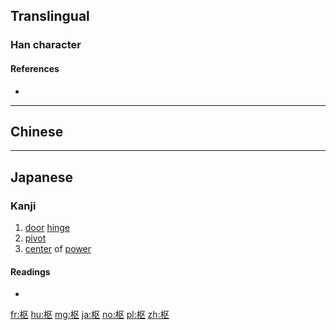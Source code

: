 {{also|樞}}
==Translingual==
{{ja-forms|枢|枢|[[樞]]}}
===Han character===
{{Han char|rn=75|rad=木|as=04|sn=8|four=|canj=DSK|ids=⿱木区}}

====References====
* {{Han ref|kx=0517.011|dkj=14577|hdz=21166.030|uh=67A2|ud=26530}}

----

==Chinese==
{{zh-see|樞}}

----

==Japanese==

===Kanji===
{{ja-kanji|grade=c|rs=木04}}

# [[door]] [[hinge]]
# [[pivot]]
# [[center]] of [[power]]

====Readings====
* {{ja-readings|goon=[[す]] (su)|kanon=[[しゅ]] (shu) {{non-joyo-reading}}|kanyoon=[[すう]] (sū)|kun=[[とぼそ]] (toboso), [[からくり]] (karakuri)}}

[[fr:枢]]
[[hu:枢]]
[[mg:枢]]
[[ja:枢]]
[[no:枢]]
[[pl:枢]]
[[zh:枢]]
